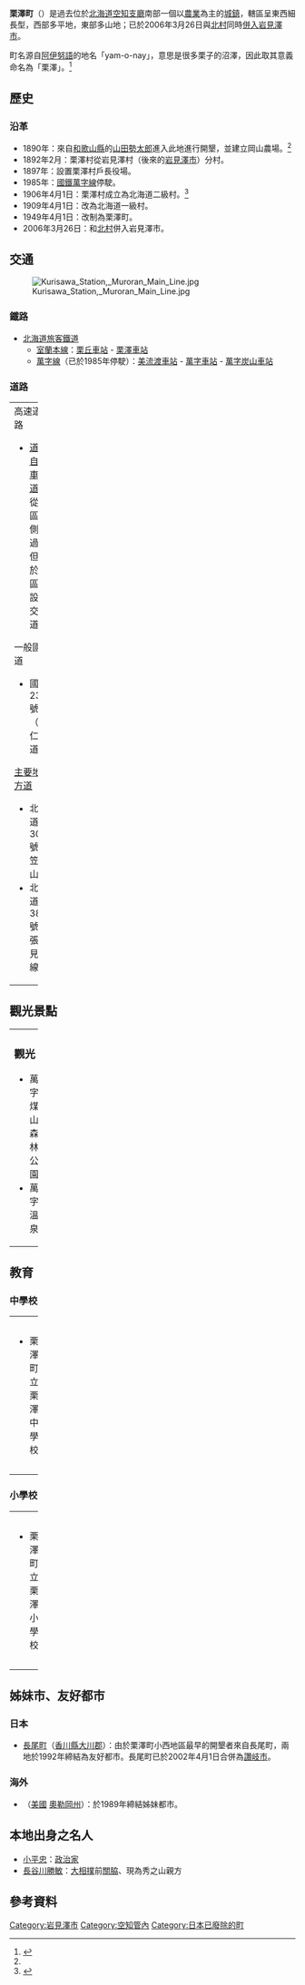 {{日本町村 (廢除)
| 自治體名=栗澤
| 町村=町
| 町村章=
| 日文原名=栗沢町
| 平假名=くりさわちょう
| 羅馬字拼音=Kurisawa-chō
| 都道府縣=北海道
| 廢除時間=2006年3月26日|
| 廢除理由=[[編入合併|編入合併]]|
| 廢除時處置='''栗澤町'''、[[北村_(北海道)|北村]] → [[岩見澤市|岩見澤市]]
| 現在自治體=岩見澤市
| 支廳=空知支廳
| 郡=空知郡
| 編號=01422-2
| 面積=179.87
| 邊界未定=
| 人口=6,924
| 統計時間=2005年12月31日
| 自治體=[[岩見澤市|岩見澤市]]、[[三笠市|三笠市]]、[[夕張市|夕張市]]、[[栗山町|栗山町]]、[[長沼町|長沼町]]、[[南幌町|南幌町]]、[[江別市|江別市]]
| 樹=[[紫杉|紫杉]]
| 花=[[三色菫|三色菫]]
| 鳥=
| 其他象徵物=
| 其他象徵=
| 郵遞區號=068-0194
| 所在地=空知郡栗澤町東本町21番地
| 電話號碼=126-45-2411
| 外部連結=
| 經度=
| 緯度=
| 地圖=
| 註記=
}}
'''栗澤町'''（{{jpn|j=栗沢町|kyu=栗澤町|hg=くりさわちょう|rm=Kurisawa chō|f=y}}）是過去位於[[北海道|北海道]][[空知支廳|空知支廳]]南部一個以[[農業|農業]]為主的[[城鎮|城鎮]]，轄區呈東西細長型，西部多平地，東部多山地；已於2006年3月26日與[[北村_(北海道)|北村]]同時[[市町村合併|併入]][[岩見澤市|岩見澤市]]。

町名源自[[阿伊努語|阿伊努語]]的地名「yam-o-nay」，意思是很多栗子的沼澤，因此取其意義命名為「栗澤」。<ref name="history">{{cite web |url=http://www.city.iwamizawa.hokkaido.jp/i/sisei/iwa/rekisi.htm |title=市的簡介 |publisher=岩見澤市政府 |accessdate=2008年2月26日 |language=ja |deadurl=yes |archiveurl=https://web.archive.org/web/20071102170912/http://www.city.iwamizawa.hokkaido.jp/i/sisei/iwa/rekisi.htm |archivedate=2007年11月2日 }}</ref>

==歷史==
=== 沿革 ===
* 1890年：來自[[和歌山縣|和歌山縣]]的[[山田勢太郎|山田勢太郎]]進入此地進行開墾，並建立岡山農場。<ref name="history"/>
* 1892年2月：栗澤村從岩見澤村（後來的[[岩見澤市|岩見澤市]]）分村。
* 1897年：設置栗澤村戶長役場。
* 1985年：[[國鐵|國鐵]][[萬字線|萬字線]]停駛。
* 1906年4月1日：栗澤村成立為北海道二級村。<ref>{{Cite web|url=http://homepage1.nifty.com/ishato/tiri/sityoson/01hokkai/01_hokkai11.htm#sorati |title=市町村的變遷 - 北海道［道央・道南］ |publisher=ISSIE |accessdate=2008年3月8日 |language=ja |deadurl=yes |archiveurl=https://web.archive.org/web/20090930122953/http://homepage1.nifty.com/ishato/tiri/sityoson/01hokkai/01_hokkai11.htm |archivedate=2009年9月30日 }}</ref>
* 1909年4月1日：改為北海道一級村。
* 1949年4月1日：改制為栗澤町。
* 2006年3月26日：和[[北村_(北海道)|北村]]併入岩見澤市。

==交通==
[[File:Kurisawa_Station,_Muroran_Main_Line.jpg|thumb]]
===鐵路===
* [[北海道旅客鐵道|北海道旅客鐵道]]
** [[室蘭本線|室蘭本線]]：[[栗丘車站|栗丘車站]] - [[栗澤車站|栗澤車站]]
** [[萬字線|萬字線]]（已於1985年停駛）：[[美流渡車站|美流渡車站]] - [[萬字車站|萬字車站]] - [[萬字炭山車站|萬字炭山車站]]

===道路===

{| width="100%"
|-----
| valign="top" width="50%" |
;高速道路
* [[道央自動車道|道央自動車道]]：從轄區西側通過，但未於轄區內設置交流道。
;一般國道
* 國道234號（由仁國道）
;[[主要地方道|主要地方道]]
* 北海道道30號三笠栗山線
* 北海道道38號夕張岩見澤線
| valign="top" |
;[[都道府縣道|道道]]
* 北海道道274號栗澤南幌線
* 北海道道340號栗丘幌向停車場線
* 北海道道374號栗澤停車場線
* 北海道道728號中幌向栗澤線
* 北海道道817號茂世丑最上線
* 北海道道1129號三笠栗澤線
|}

==觀光景點==

{| width="100%"
|-----
| valign="top" width="50%" |
===觀光===
* 萬字煤山森林公園
* 萬字溫泉
| valign="top" |
===祭典===
* 栗澤農業祭（夏季）
|}

==教育==
===中學校===

{| width="100%"
|-----
| valign="top" width="50%" |
* 栗澤町立栗澤中學校
| valign="top" |
* 栗澤町立美流渡中學校
|}

===小學校===

{| width="100%"
|-----
| valign="top" width="50%" |
* 栗澤町立栗澤小學校
| valign="top" |
* 栗澤町立美流渡小學校
|}

==姊妹市、友好都市==
===日本===
* [[長尾町|長尾町]]（[[香川縣|香川縣]][[大川郡|大川郡]]）：由於栗澤町小西地區最早的開墾者來自長尾町，兩地於1992年締結為友好都市。長尾町已於2002年4月1日合併為[[讚岐市|讚岐市]]。

===海外===
* {{flagicon|USA}} {{tsl|en|Canby, Oregon|坎比}}（[[美國|美國]] [[奧勒岡州|奧勒岡州]]）：於1989年締結姊妹都市。

==本地出身之名人==
* [[小平忠|小平忠]]：[[政治家|政治家]]
* [[長谷川勝敏|長谷川勝敏]]：[[大相撲|大相撲]]前[[關脇|關脇]]、現為秀之山親方

==參考資料==
<div class="references-small">
<references />

{{空知支廳}}
{{Authority control}}

[[Category:岩見澤市|Category:岩見澤市]]
[[Category:空知管內|Category:空知管內]]
[[Category:日本已廢除的町|Category:日本已廢除的町]]